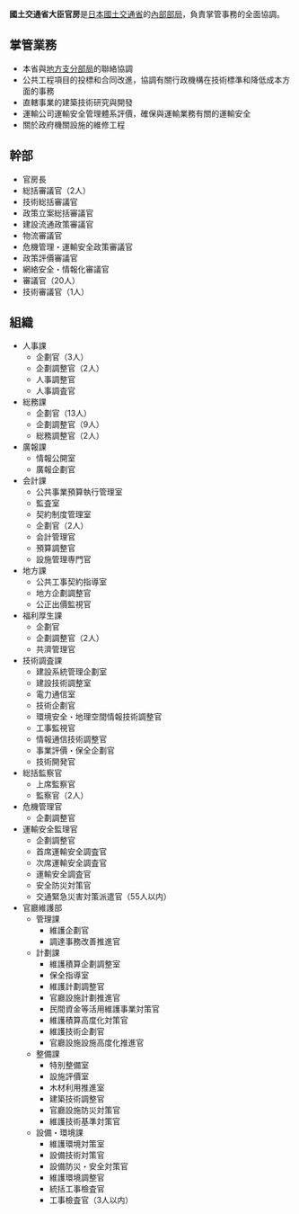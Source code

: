 {{Multiple issues|
{{Unreferenced|time=2020-07-06T01:10:29+00:00}}
{{Prose|time=2020-07-06T01:11:03+00:00}}
}}
'''國土交通省大臣官房'''是[[日本|日本]][[國土交通省|國土交通省]]的[[內部部局|內部部局]]，負責掌管事務的全面協調。

== 掌管業務 ==

* 本省與[[地方支分部局|地方支分部局]]的聯絡協調
* 公共工程項目的投標和合同改進，協調有關行政機構在技術標準和降低成本方面的事務
* 直轄事業的建築技術研究與開發
* 運輸公司運輸安全管理體系評價，確保與運輸業務有關的運輸安全
* 關於政府機關設施的維修工程

== 幹部 ==

* 官房長
* 総括審議官（2人）
* 技術総括審議官
* 政策立案総括審議官
* 建設流通政策審議官
* 物流審議官
* 危機管理・運輸安全政策審議官
* 政策評價審議官
* 網絡安全・情報化審議官
* 審議官（20人）
* 技術審議官（1人）

== 組織 ==

* 人事課
** 企劃官（3人）
** 企劃調整官（2人）
** 人事調整官
** 人事調査官
* 総務課
** 企劃官（13人）
** 企劃調整官（9人）
** 総務調整官（2人）
* 廣報課
** 情報公開室
** 廣報企劃官
* 会計課
** 公共事業預算執行管理室
** 監査室
** 契約制度管理室
** 企劃官（2人）
** 会計管理官
** 預算調整官
** 設施管理専門官
* 地方課
** 公共工事契約指導室
** 地方企劃調整官
** 公正出價監視官
* 福利厚生課
** 企劃官
** 企劃調整官（2人）
** 共濟管理官
* 技術調査課
** 建設系統管理企劃室
** 建設技術調整室
** 電力通信室
** 技術企劃官
** 環境安全・地理空間情報技術調整官
** 工事監視官
** 情報通信技術調整官
** 事業評價・保全企劃官
** 技術開発官
* 総括監察官
** 上席監察官
** 監察官（2人）
* 危機管理官
** 企劃調整官
* 運輸安全監理官
** 企劃調整官
** 首席運輸安全調査官
** 次席運輸安全調査官
** 運輸安全調査官
** 安全防災対策官
** 交通緊急災害対策派遣官（55人以内）
* 官廳維護部
** 管理課
*** 維護企劃官
*** 調達事務改善推進官
** 計劃課
*** 維護積算企劃調整室
*** 保全指導室
*** 維護計劃調整官
*** 官廳設施計劃推進官
*** 民間資金等活用維護事業対策官
*** 維護積算高度化対策官
*** 維護技術企劃官
*** 官廳設施設施高度化推進官
** 整備課
*** 特別整備室
*** 設施評價室
*** 木材利用推進室
*** 建築技術調整官
*** 官廳設施防災対策官
*** 維護技術基準対策官
** 設備・環境課
*** 維護環境対策室
*** 設備技術対策官
*** 設備防災・安全対策官
*** 維護環境調整官
*** 統括工事檢査官
*** 工事檢査官（3人以内）
{{國土交通省}}
